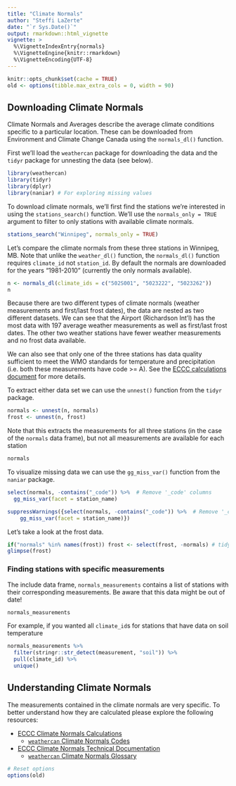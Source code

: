 ```yaml
---
title: "Climate Normals"
author: "Steffi LaZerte"
date: "`r Sys.Date()`"
output: rmarkdown::html_vignette
vignette: >
  %\VignetteIndexEntry{normals}
  %\VignetteEngine{knitr::rmarkdown}
  %\VignetteEncoding{UTF-8}
---
```


```r
knitr::opts_chunk$set(cache = TRUE)
old <- options(tibble.max_extra_cols = 0, width = 90)
```

## Downloading Climate Normals

Climate Normals and Averages describe the average climate conditions specific to a particular location. These can be downloaded from Environment and Climate Change Canada using the `normals_dl()` function.

First we'll load the `weathercan` package for downloading the data and the `tidyr` package for unnesting the data (see below).

```r
library(weathercan)
library(tidyr)
library(dplyr)
library(naniar) # For exploring missing values
```

To download climate normals, we'll first find the stations we're interested in using the `stations_search()` function. We'll use the `normals_only = TRUE` argument to filter to only stations with available climate normals.

```r
stations_search("Winnipeg", normals_only = TRUE)
```

Let's compare the climate normals from these three stations in Winnipeg, MB. Note that unlike the `weather_dl()` function, the `normals_dl()` function requires `climate_id` not `station_id`. By default the normals are downloaded for the years "1981-2010" (currently the only normals available).

```r
n <- normals_dl(climate_ids = c("502S001", "5023222", "5023262"))
n
```

Because there are two different types of climate normals (weather measurements and first/last frost dates), the data are nested as two different datasets. We can see that the Airport (Richardson Int'l) has the most data with 197 average weather measurements as well as first/last frost dates. The other two weather stations have fewer weather measurements and no frost data available. 

We can also see that only one of the three stations has data quality sufficient to meet the WMO standards for temperature and precipitation (i.e. both these measurements have code >= A). See the [ECCC calculations document](https://climate.weather.gc.ca/doc/Canadian_Climate_Normals_1981_2010_Calculation_Information.pdf) for more details.

To extract either data set we can use the `unnest()` function from the `tidyr` package.

```r
normals <- unnest(n, normals)
frost <- unnest(n, frost)
```

Note that this extracts the measurements for all three stations (in the case of the `normals` data frame), but not all measurements are available for each station

```r
normals
```

To visualize missing data we can use the `gg_miss_var()` function from the `naniar` package.
```r
select(normals, -contains("_code")) %>%  # Remove '_code' columns
  gg_miss_var(facet = station_name)
```

```r
suppressWarnings({select(normals, -contains("_code")) %>%  # Remove '_code' columns
    gg_miss_var(facet = station_name)})
```

Let's take a look at the frost data.

```r
if("normals" %in% names(frost)) frost <- select(frost, -normals) # tidyr v1
glimpse(frost)
```

### Finding stations with specific measurements

The include data frame, `normals_measurements` contains a list of stations with their corresponding measurements. Be aware that this data might be out of date!

```r
normals_measurements
```

For example, if you wanted all `climate_id`s for stations that have data on soil temperature

```r
normals_measurements %>%
  filter(stringr::str_detect(measurement, "soil")) %>%
  pull(climate_id) %>%
  unique()
```

## Understanding Climate Normals

The measurements contained in the climate normals are very specific. To better understand how they are calculated please explore the following resources:

- [ECCC Climate Normals Calculations](https://climate.weather.gc.ca/doc/Canadian_Climate_Normals_1981_2010_Calculation_Information.pdf)
    - [`weathercan` Climate Normals Codes](flags.html)
- [ECCC Climate Normals Technical Documentation](https://www.canada.ca/en/environment-climate-change/services/climate-change/canadian-centre-climate-services/display-download/technical-documentation-climate-normals.html)
    - [`weathercan` Climate Normals Glossary](glossary_normals.html)


```r
# Reset options
options(old)
```

